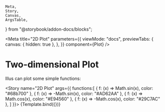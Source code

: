 	Meta,
	Story,
	Canvas,
	ArgsTable,
} from "@storybook/addon-docs/blocks";

<Meta
	title="2D Plot"
	parameters={{
		viewMode: "docs",
		previewTabs: {
			canvas: { hidden: true },
		},
	}}
	component={Plot}
/>


# Two-dimensional Plot

Illus can plot some simple functions:

<Story
	name="2D Plot"
	args={{
		functions:[
			{ f: (x) => Math.sin(x), color: "#68b700" },
			{ f: (x) => -Math.sin(x), color: "#AD62AA" },
			{ f: (x) => Math.cos(x), color: "#E94560" },
			{ f: (x) => -Math.cos(x), color: "#29C7AC" },
		]
	}}>
	{Template.bind({})}
</Story>

<ArgsTable story="2D Plot" />
